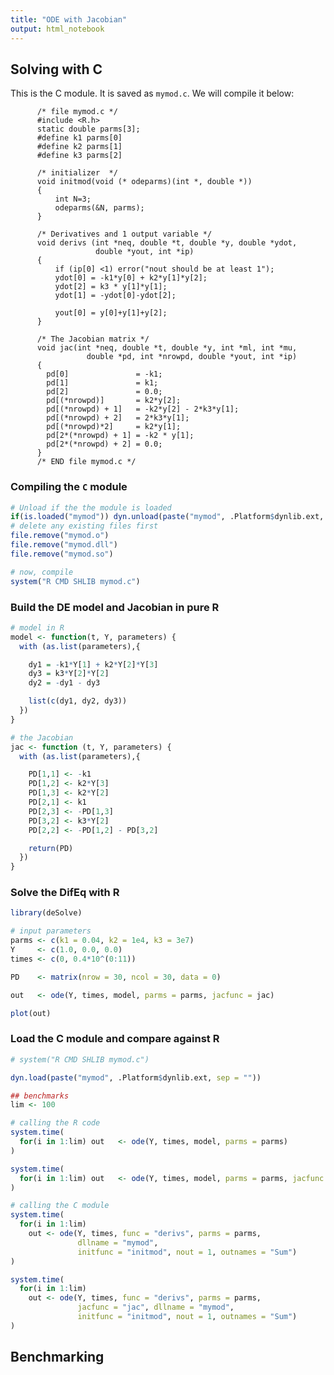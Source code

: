 ```yaml
---
title: "ODE with Jacobian"
output: html_notebook
---
```


## Solving with C 
This is the C module. It is saved as `mymod.c`.
We will compile it below:

```
      /* file mymod.c */
      #include <R.h>
      static double parms[3];
      #define k1 parms[0]
      #define k2 parms[1]
      #define k3 parms[2]
      
      /* initializer  */
      void initmod(void (* odeparms)(int *, double *))
      {
          int N=3;
          odeparms(&N, parms);
      }
      
      /* Derivatives and 1 output variable */
      void derivs (int *neq, double *t, double *y, double *ydot,
                   double *yout, int *ip)
      {
          if (ip[0] <1) error("nout should be at least 1");
          ydot[0] = -k1*y[0] + k2*y[1]*y[2];
          ydot[2] = k3 * y[1]*y[1];
          ydot[1] = -ydot[0]-ydot[2];
      
          yout[0] = y[0]+y[1]+y[2];
      }
      
      /* The Jacobian matrix */
      void jac(int *neq, double *t, double *y, int *ml, int *mu,
                 double *pd, int *nrowpd, double *yout, int *ip)
      {
        pd[0]               = -k1;
        pd[1]               = k1;
        pd[2]               = 0.0;
        pd[(*nrowpd)]       = k2*y[2];
        pd[(*nrowpd) + 1]   = -k2*y[2] - 2*k3*y[1];
        pd[(*nrowpd) + 2]   = 2*k3*y[1];
        pd[(*nrowpd)*2]     = k2*y[1];
        pd[2*(*nrowpd) + 1] = -k2 * y[1];
        pd[2*(*nrowpd) + 2] = 0.0;
      }
      /* END file mymod.c */

```

### Compiling the `C` module
```r
# Unload if the the module is loaded
if(is.loaded("mymod")) dyn.unload(paste("mymod", .Platform$dynlib.ext, sep = ""))
# delete any existing files first
file.remove("mymod.o")
file.remove("mymod.dll")
file.remove("mymod.so")

# now, compile
system("R CMD SHLIB mymod.c")
```


### Build the DE model and Jacobian in pure R
```r
# model in R
model <- function(t, Y, parameters) {
  with (as.list(parameters),{

    dy1 = -k1*Y[1] + k2*Y[2]*Y[3]
    dy3 = k3*Y[2]*Y[2]
    dy2 = -dy1 - dy3

    list(c(dy1, dy2, dy3))
  })
}

# the Jacobian
jac <- function (t, Y, parameters) {
  with (as.list(parameters),{

    PD[1,1] <- -k1
    PD[1,2] <- k2*Y[3]
    PD[1,3] <- k2*Y[2]
    PD[2,1] <- k1
    PD[2,3] <- -PD[1,3]
    PD[3,2] <- k3*Y[2]
    PD[2,2] <- -PD[1,2] - PD[3,2]

    return(PD)
  })
}

```


### Solve the DifEq with R
```r
library(deSolve)

# input parameters
parms <- c(k1 = 0.04, k2 = 1e4, k3 = 3e7)
Y     <- c(1.0, 0.0, 0.0)
times <- c(0, 0.4*10^(0:11))

PD    <- matrix(nrow = 30, ncol = 30, data = 0)

out   <- ode(Y, times, model, parms = parms, jacfunc = jac)

plot(out)
```

### Load the C module and compare against R
```r
# system("R CMD SHLIB mymod.c")

dyn.load(paste("mymod", .Platform$dynlib.ext, sep = ""))

## benchmarks
lim <- 100

# calling the R code
system.time(
  for(i in 1:lim) out   <- ode(Y, times, model, parms = parms)
)

system.time(
  for(i in 1:lim) out   <- ode(Y, times, model, parms = parms, jacfunc = jac)
)

# calling the C module
system.time(
  for(i in 1:lim)
    out <- ode(Y, times, func = "derivs", parms = parms,
               dllname = "mymod",
               initfunc = "initmod", nout = 1, outnames = "Sum")
)

system.time(
  for(i in 1:lim)
    out <- ode(Y, times, func = "derivs", parms = parms,
               jacfunc = "jac", dllname = "mymod",
               initfunc = "initmod", nout = 1, outnames = "Sum")
)
```

## Benchmarking

